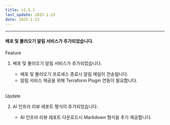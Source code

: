```yaml
---
title: v1.5.1
last_update: 2025-1-23
date: 2025-1-23
---
```



<hr />

#### 배포 및 불러오기 알림 서비스가 추가되었습니다.

<div className={styles.releaseWrap} >
<div className={styles.tag} data-type="feature">
    Feature
</div>

1. 배포 및 불러오기 알림 서비스가 추가되었습니다.

    - 배포 및 불러오기 프로세스 종료시 알림 메일이 전송됩니다. 
    - 알림 서비스 제공을 위해 Terraform Plugin 연동이 필요합니다.



</div>
<br/>

<div className={styles.releaseWrap} >
<div className={styles.tag} data-type="changed">
    Update
</div>


2. AI 인프라 리뷰 레포트 형식이 추가되었습니다.

   - AI 인프라 리뷰 레포트 다운로드시 Markdown 형식을 추가 제공합니다.

</div>
